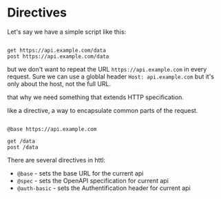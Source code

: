 # Directives
 
Let's say we have a simple script like this:

 
```httl

get https://api.example.com/data
post https://api.example.com/data

```

but we don't want to repeat the URL `https://api.example.com` in every request. 
Sure we can use a globlal header `Host: api.example.com` but it's only about the host, not the full URL.

that why we need something that extends HTTP specification.

like a directive, a way to encapsulate common parts of the request.

 
```httl

@base https://api.example.com

get /data
post /data

```

There are several directives in httl:
- `@base` - sets the base URL for the current api
- `@spec` - sets the OpenAPI specification for current api
- `@auth-basic` - sets the Authentification header for current api
